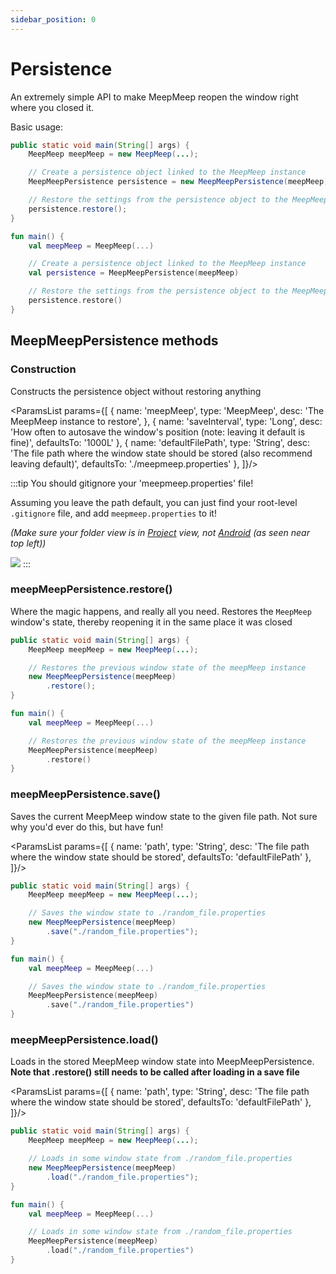 ```yaml
---
sidebar_position: 0
---
```



# Persistence

An extremely simple API to make MeepMeep reopen the window right where you closed it.

Basic usage:

<Tabs groupId="programming-language">
<TabItem value="java" label="Java">

  ```java
  public static void main(String[] args) {
      MeepMeep meepMeep = new MeepMeep(...);

      // Create a persistence object linked to the MeepMeep instance
      MeepMeepPersistence persistence = new MeepMeepPersistence(meepMeep);

      // Restore the settings from the persistence object to the MeepMeep instance
      persistence.restore();
  }
  ```

</TabItem>
<TabItem value="kt" label="Kotlin">

  ```kotlin
  fun main() {
      val meepMeep = MeepMeep(...)

      // Create a persistence object linked to the MeepMeep instance
      val persistence = MeepMeepPersistence(meepMeep)

      // Restore the settings from the persistence object to the MeepMeep instance
      persistence.restore()
  }
  ```

</TabItem>
</Tabs>

## MeepMeepPersistence methods

### Construction

Constructs the persistence object without restoring anything

<ParamsList params={[
  {
    name: 'meepMeep',
    type: 'MeepMeep',
    desc: 'The MeepMeep instance to restore',
  },
  {
    name: 'saveInterval',
    type: 'Long',
    desc: 'How often to autosave the window\'s position (note: leaving it default is fine)',
    defaultsTo: '1000L'
  },
  {
    name: 'defaultFilePath',
    type: 'String',
    desc: 'The file path where the window state should be stored (also recommend leaving default)',
    defaultsTo: './meepmeep.properties'
  },
]}/>

:::tip
You should gitignore your 'meepmeep.properties' file!

Assuming you leave the path default, you can just find your root-level `.gitignore` file, and add `meepmeep.properties`
to it!

*(Make sure your folder view is in <ins>Project</ins> view, not <ins>Android</ins> (as seen near top left))*

![](/img/randomassets/persistence_gitignore.png)
:::


### meepMeepPersistence.restore()

Where the magic happens, and really all you need. Restores the `MeepMeep` window's state, thereby reopening it in the
same place it was closed

<Tabs groupId="programming-language">
<TabItem value="java" label="Java">

  ```java
  public static void main(String[] args) {
      MeepMeep meepMeep = new MeepMeep(...);

      // Restores the previous window state of the meepMeep instance
      new MeepMeepPersistence(meepMeep)
          .restore();
  }
  ```

</TabItem>
<TabItem value="kt" label="Kotlin">

  ```kotlin
  fun main() {
      val meepMeep = MeepMeep(...)

      // Restores the previous window state of the meepMeep instance
      MeepMeepPersistence(meepMeep)
          .restore()
  }
  ```

</TabItem>
</Tabs>

### meepMeepPersistence.save()

Saves the current MeepMeep window state to the given file path. Not sure why you'd ever do this, but have fun!

<ParamsList params={[
  {
    name: 'path',
    type: 'String',
    desc: 'The file path where the window state should be stored',
    defaultsTo: 'defaultFilePath'
  },
]}/>

<Tabs groupId="programming-language">
<TabItem value="java" label="Java">

  ```java
  public static void main(String[] args) {
      MeepMeep meepMeep = new MeepMeep(...);

      // Saves the window state to ./random_file.properties
      new MeepMeepPersistence(meepMeep)
          .save("./random_file.properties");
  }
  ```

</TabItem>
<TabItem value="kt" label="Kotlin">

  ```kotlin
  fun main() {
      val meepMeep = MeepMeep(...)

      // Saves the window state to ./random_file.properties
      MeepMeepPersistence(meepMeep)
          .save("./random_file.properties")
  }
  ```

</TabItem>
</Tabs>

### meepMeepPersistence.load()

Loads in the stored MeepMeep window state into MeepMeepPersistence. **Note that .restore() still needs to be called after
loading in a save file**

<ParamsList params={[
  {
    name: 'path',
    type: 'String',
    desc: 'The file path where the window state should be stored',
    defaultsTo: 'defaultFilePath'
  },
]}/>

<Tabs groupId="programming-language">
<TabItem value="java" label="Java">

  ```java
  public static void main(String[] args) {
      MeepMeep meepMeep = new MeepMeep(...);

      // Loads in some window state from ./random_file.properties
      new MeepMeepPersistence(meepMeep)
          .load("./random_file.properties");
  }
  ```

</TabItem>
<TabItem value="kt" label="Kotlin">

  ```kotlin
  fun main() {
      val meepMeep = MeepMeep(...)

      // Loads in some window state from ./random_file.properties
      MeepMeepPersistence(meepMeep)
          .load("./random_file.properties")
  }
  ```

</TabItem>
</Tabs>
